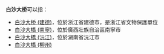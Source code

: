 '''白沙大桥'''可以指：
* [[白沙大桥_(建德)|白沙大桥 (建德)]]，位於浙江省建德市，是浙江省文物保護單位
*[[白沙大橋_(南寧)|白沙大橋 (南寧)]]，位於廣西壯族自治區南寧市
*[[白沙大橋_(沅江)|白沙大橋 (沅江)]]，位於湖南省沅江市
*[[白沙大橋_(柳州)|白沙大橋 (柳州)]]

{{dab|B|cat=四字橋梁消歧義}}